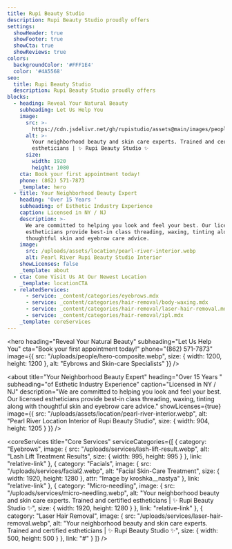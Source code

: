 ```yaml
---
title: Rupi Beauty Studio
description: Rupi Beauty Studio proudly offers
settings:
  showHeader: true
  showFooter: true
  showCta: true
  showReviews: true
colors:
  backgroundColor: '#FFF1E4'
  color: '#4A5568'
seo:
  title: Rupi Beauty Studio
  description: Rupi Beauty Studio proudly offers
blocks:
  - heading: Reveal Your Natural Beauty
    subheading: Let Us Help You
    image:
      src: >-
        https://cdn.jsdelivr.net/gh/rupistudio/assets@main/images/people/hero-composite.png
      alt: >-
        Your neighborhood beauty and skin care experts. Trained and certified
        estheticians | ✨ Rupi Beauty Studio ✨
      size:
        width: 1920
        height: 1080
    cta: Book your first appointment today!
    phone: (862) 571-7873
    _template: hero
  - title: Your Neighborhood Beauty Expert
    heading: 'Over 15 Years '
    subheading: of Esthetic Industry Experience
    caption: Licensed in NY / NJ
    description: >-
      We are committed to helping you look and feel your best. Our licensed
      estheticians provide best-in class threading, waxing, tinting along with
      thoughtful skin and eyebrow care advice.
    image:
      src: /uploads/assets/location/pearl-river-interior.webp
      alt: Pearl River Rupi Beauty Studio Interior
    showLicenses: false
    _template: about
  - cta: Come Visit Us At Our Newest Location
    _template: locationCTA
  - relatedServices:
      - service: _content/categories/eyebrows.mdx
      - service: _content/categories/hair-removal/body-waxing.mdx
      - service: _content/categories/hair-removal/laser-hair-removal.mdx
      - service: _content/categories/hair-removal/ipl.mdx
    _template: coreServices
---
```








<hero
  heading="Reveal Your Natural Beauty"
  subheading="Let Us Help You"
  cta="Book your first appointment today!"
  phone="(862) 571-7873"
  image={{
    src: "/uploads/people/hero-composite.webp",
    size: { width: 1200, height: 1200 },
    alt: "Eybrows and Skin-care Specialists"
  }}
/>

<about
  title="Your Neighborhood Beauty Expert"
  heading="Over 15 Years "
  subheading="of Esthetic Industry Experience"
  caption="Licensed in NY / NJ"
  description="We are committed to helping you look and feel your best. Our licensed estheticians provide best-in class threading, waxing, tinting along with thoughtful skin and eyebrow care advice."
  showLicenses={true}
  image={{
    src: "/uploads/assets/location/pearl-river-interior.webp",
    alt: "Pearl River Location Interior of Rupi Beauty Studio",
    size: { width: 904, height: 1205 }
  }}
/>

<locationCTA cta="Come Visit Us At Our Newest Location" />

<coreServices
  title="Core Services"
  serviceCategories={[
    {
      category: "Eyebrows",
      image: {
        src: "/uploads/services/lash-lift-result.webp",
        alt: "Lash Lift Treatment Results",
        size: { width: 995, height: 995 }
      },
      link: "relative-link"
    },
    {
      category: "Facials",
      image: {
        src: "/uploads/services/facial2.webp",
        alt: "Facial Skin-Care Treatment",
        size: { width: 1920, height: 1280 },
        attr: "Image by kroshka__nastya"
      },
      link: "relative-link"
    },
    {
      category: "Micro-needling",
      image: {
        src: "/uploads/services/micro-needling.webp",
        alt: "Your neighborhood beauty and skin care experts. Trained and certified estheticians | ✨ Rupi Beauty Studio ✨",
        size: { width: 1920, height: 1280 }
      },
      link: "relative-link"
    },
    {
      category: "Laser Hair Removal",
      image: {
        src: "/uploads/services/laser-hair-removal.webp",
        alt: "Your neighborhood beauty and skin care experts. Trained and certified estheticians | ✨ Rupi Beauty Studio ✨",
        size: { width: 500, height: 500 }
      },
      link: "#"
    }
  ]}
/>

<contact address="2A Franklin Ave" locality="Pearl River, NY 10965" phoneNumber="(862) 571-7873" />

